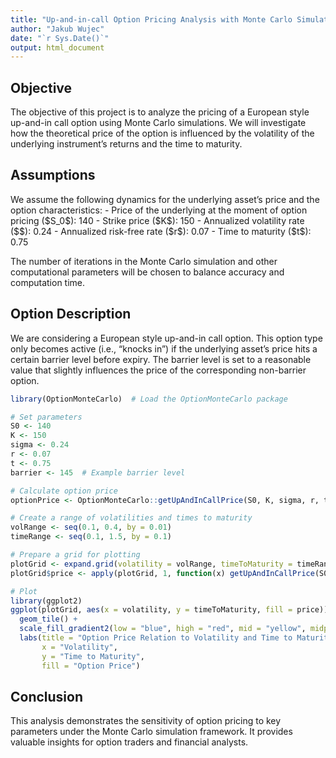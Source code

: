 ```yaml
---
title: "Up-and-in-call Option Pricing Analysis with Monte Carlo Simulation"
author: "Jakub Wujec"
date: "`r Sys.Date()`"
output: html_document
---
```


## Objective

The objective of this project is to analyze the pricing of a European style up-and-in call option using Monte Carlo simulations. We will investigate how the theoretical price of the option is influenced by the volatility of the underlying instrument's returns and the time to maturity.

## Assumptions

We assume the following dynamics for the underlying asset's price and the option characteristics:
- Price of the underlying at the moment of option pricing (\$S_0\$): 140
- Strike price (\$K\$): 150
- Annualized volatility rate (\$\sigma\$): 0.24
- Annualized risk-free rate (\$r\$): 0.07
- Time to maturity (\$t\$): 0.75

The number of iterations in the Monte Carlo simulation and other computational parameters will be chosen to balance accuracy and computation time.

## Option Description

We are considering a European style up-and-in call option. This option type only becomes active (i.e., "knocks in") if the underlying asset's price hits a certain barrier level before expiry. The barrier level is set to a reasonable value that slightly influences the price of the corresponding non-barrier option.

```r
library(OptionMonteCarlo)  # Load the OptionMonteCarlo package

# Set parameters
S0 <- 140
K <- 150
sigma <- 0.24
r <- 0.07
t <- 0.75
barrier <- 145  # Example barrier level

# Calculate option price
optionPrice <- OptionMonteCarlo::getUpAndInCallPrice(S0, K, sigma, r, t, barrier)

# Create a range of volatilities and times to maturity
volRange <- seq(0.1, 0.4, by = 0.01)
timeRange <- seq(0.1, 1.5, by = 0.1)

# Prepare a grid for plotting
plotGrid <- expand.grid(volatility = volRange, timeToMaturity = timeRange)
plotGrid$price <- apply(plotGrid, 1, function(x) getUpAndInCallPrice(S0, K, x['volatility'], r, x['timeToMaturity'], barrier))

# Plot
library(ggplot2)
ggplot(plotGrid, aes(x = volatility, y = timeToMaturity, fill = price)) +
  geom_tile() +
  scale_fill_gradient2(low = "blue", high = "red", mid = "yellow", midpoint = median(plotGrid$price)) +
  labs(title = "Option Price Relation to Volatility and Time to Maturity",
       x = "Volatility",
       y = "Time to Maturity",
       fill = "Option Price")

```


## Conclusion
This analysis demonstrates the sensitivity of option pricing to key parameters under the Monte Carlo simulation framework. It provides valuable insights for option traders and financial analysts.

